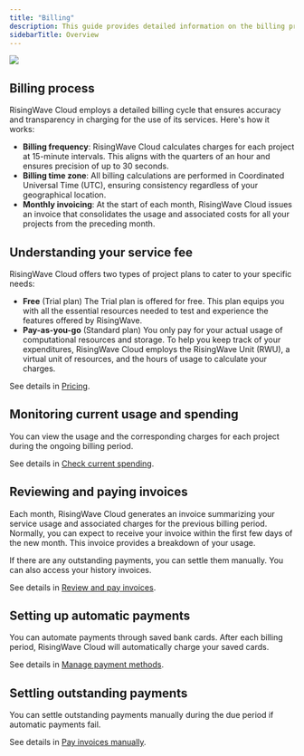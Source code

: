 ```yaml
---
title: "Billing"
description: This guide provides detailed information on the billing procedures, and how to manage your bills and payment methods. Understanding these elements will help you effectively manage your costs while using RisingWave Cloud services.
sidebarTitle: Overview
---
```


<Frame>
  <img src="/images/cloud/billing-overview/billing.png"/>
</Frame>

## Billing process

RisingWave Cloud employs a detailed billing cycle that ensures accuracy and transparency in charging for the use of its services. Here's how it works:

* **Billing frequency**: RisingWave Cloud calculates charges for each project at 15-minute intervals. This aligns with the quarters of an hour and ensures precision of up to 30 seconds.
* **Billing time zone**: All billing calculations are performed in Coordinated Universal Time (UTC), ensuring consistency regardless of your geographical location.
* **Monthly invoicing**: At the start of each month, RisingWave Cloud issues an invoice that consolidates the usage and associated costs for all your projects from the preceding month.

## Understanding your service fee

RisingWave Cloud offers two types of project plans to cater to your specific needs:

* **Free** (Trial plan)
The Trial plan is offered for free. This plan equips you with all the essential resources needed to test and experience the features offered by RisingWave.
* **Pay-as-you-go** (Standard plan)
You only pay for your actual usage of computational resources and storage. To help you keep track of your expenditures, RisingWave Cloud employs the RisingWave Unit (RWU), a virtual unit of resources, and the hours of usage to calculate your charges.

See details in [Pricing](/cloud/pricing/).

## Monitoring current usage and spending

You can view the usage and the corresponding charges for each project during the ongoing billing period.

See details in [Check current spending](/cloud/check-spending-details/#check-current-spending).

## Reviewing and paying invoices

Each month, RisingWave Cloud generates an invoice summarizing your service usage and associated charges for the previous billing period. Normally, you can expect to receive your invoice within the first few days of the new month. This invoice provides a breakdown of your usage.

If there are any outstanding payments, you can settle them manually. You can also access your history invoices.

See details in [Review and pay invoices](/cloud/review-and-pay-invoices/).

## Setting up automatic payments

You can automate payments through saved bank cards. After each billing period, RisingWave Cloud will automatically charge your saved cards.

See details in [Manage payment methods](/cloud/manage-payment-methods/).

## Settling outstanding payments

You can settle outstanding payments manually during the due period if automatic payments fail.

See details in [Pay invoices manually](/cloud/review-and-pay-invoices/#pay-invoices-manually).
